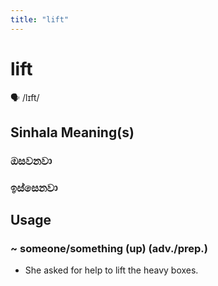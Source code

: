 ```yaml
---
title: "lift"
---
```


# lift

🗣️ /lɪft/

## Sinhala Meaning(s)

### ඔසවනවා
### ඉස්සෙනවා

## Usage

### ~ someone/something (up) (adv./prep.)

- She asked for help to lift the heavy boxes.

